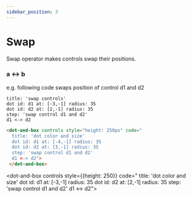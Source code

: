```yaml
---
sidebar_position: 3
---
```


# Swap

Swap operator makes controls swap their positions.

### a **\<->** b

e.g. following code swaps position of control d1 and d2

```dabl tab showLineNumbers
title: 'swap controls'
dot id: d1 at: [-3,-1] radius: 35
dot id: d2 at: [2,-1] radius: 35
step: 'swap control d1 and d2'
d1 <-> d2
```
```html tab showLineNumbers
<dot-and-box controls style="height: 250px" code="
  title: 'dot color and size'
  dot id: d1 at: [-4,-1] radius: 35
  dot id: d2 at: [3,-1] radius: 35
  step: 'swap control d1 and d2'
  d1 <-> d2">
 </dot-and-box>
```

<dot-and-box controls style={{height: 250}} code="
   title: 'dot color and size'
   dot id: d1 at: [-3,-1] radius: 35
   dot id: d2 at: [2,-1] radius: 35
   step: 'swap control d1 and d2'
   d1 <-> d2">
 </dot-and-box>